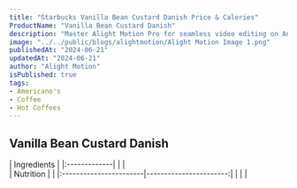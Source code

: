 ```yaml
---
title: "Starbucks Vanilla Bean Custard Danish Price & Calories"
ProductName: "Vanilla Bean Custard Danish" 
description: "Master Alight Motion Pro for seamless video editing on Android, iOS, and Tablets with our ultimate guide, unlocking advanced features and elevating your skills in 2024!"
image: "../../public/blogs/alightmotion/Alight Motion Image 1.png"
publishedAt: "2024-06-21"
updatedAt: "2024-06-21"
author: "Alight Motion"
isPublished: true
tags:
- Americano's                
- Coffee
- Hot Coffees   
---
```


## Vanilla Bean Custard Danish 

<div className="tables-container">
  <div className="table-wrapper">
    | Ingredients  |  
    |:-------------|
    |              |  
  </div>
  <div className="table-wrapper">
    | Nutrition              |                        |  
    |:-----------------------|-----------------------:|
    |                        |                        |  
  </div>
</div>

<style jsx>{`
  .tables-container {
    display: flex;
    flex-direction: row;
    gap: 30px;
  }
  .table-wrapper {
    width: 500px; /* Adjust as needed */
  }
  @media (max-width: 768px) {
    .tables-container {
      flex-direction: column;
      gap: 0px; /* Adjust as needed */
    }
    .table-wrapper {
      width: 100%; /* Adjust as needed */
    }
  }
`}</style>
